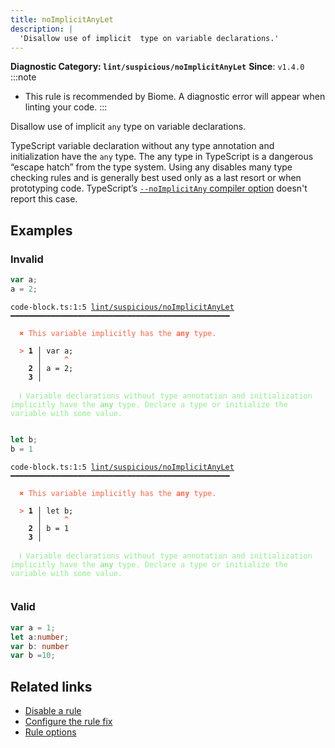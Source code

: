 ```yaml
---
title: noImplicitAnyLet
description: |
  'Disallow use of implicit  type on variable declarations.'
---
```


**Diagnostic Category: `lint/suspicious/noImplicitAnyLet`**
<Tabs>
<TabItem label="TypeScript and TSX" icon="seti:typescript">
**Since**: `v1.4.0`
:::note
- This rule is recommended by Biome. A diagnostic error will appear when linting your code.
:::

Disallow use of implicit `any` type on variable declarations.

TypeScript variable declaration without any type annotation and initialization have the `any` type.
The any type in TypeScript is a dangerous “escape hatch” from the type system.
Using any disables many type checking rules and is generally best used only as a last resort or when prototyping code.
TypeScript’s [`--noImplicitAny` compiler option](https://www.typescriptlang.org/tsconfig#noImplicitAny) doesn't report this case.

## Examples

### Invalid

```ts
var a;
a = 2;
```

<pre class="language-text"><code class="language-text">code-block.ts:1:5 <a href="https://biomejs.dev/linter/rules/no-implicit-any-let">lint/suspicious/noImplicitAnyLet</a> ━━━━━━━━━━━━━━━━━━━━━━━━━━━━━━━━━━━━━━━━━━━━━━━━━<br /><br /><strong><span style="color: Tomato;">  </span></strong><strong><span style="color: Tomato;">✖</span></strong> <span style="color: Tomato;">This variable implicitly has the </span><span style="color: Tomato;"><strong>any</strong></span><span style="color: Tomato;"> type.</span><br />  <br /><strong><span style="color: Tomato;">  </span></strong><strong><span style="color: Tomato;">&gt;</span></strong> <strong>1 │ </strong>var a;<br />   <strong>   │ </strong>    <strong><span style="color: Tomato;">^</span></strong><br />    <strong>2 │ </strong>a = 2;<br />    <strong>3 │ </strong><br />  <br /><strong><span style="color: lightgreen;">  </span></strong><strong><span style="color: lightgreen;">ℹ</span></strong> <span style="color: lightgreen;">Variable declarations without type annotation and initialization implicitly have the </span><span style="color: lightgreen;"><strong>any</strong></span><span style="color: lightgreen;"> type. Declare a type or initialize the variable with some value.</span><br />  <br /></code></pre>

```ts
let b;
b = 1
```

<pre class="language-text"><code class="language-text">code-block.ts:1:5 <a href="https://biomejs.dev/linter/rules/no-implicit-any-let">lint/suspicious/noImplicitAnyLet</a> ━━━━━━━━━━━━━━━━━━━━━━━━━━━━━━━━━━━━━━━━━━━━━━━━━<br /><br /><strong><span style="color: Tomato;">  </span></strong><strong><span style="color: Tomato;">✖</span></strong> <span style="color: Tomato;">This variable implicitly has the </span><span style="color: Tomato;"><strong>any</strong></span><span style="color: Tomato;"> type.</span><br />  <br /><strong><span style="color: Tomato;">  </span></strong><strong><span style="color: Tomato;">&gt;</span></strong> <strong>1 │ </strong>let b;<br />   <strong>   │ </strong>    <strong><span style="color: Tomato;">^</span></strong><br />    <strong>2 │ </strong>b = 1<br />    <strong>3 │ </strong><br />  <br /><strong><span style="color: lightgreen;">  </span></strong><strong><span style="color: lightgreen;">ℹ</span></strong> <span style="color: lightgreen;">Variable declarations without type annotation and initialization implicitly have the </span><span style="color: lightgreen;"><strong>any</strong></span><span style="color: lightgreen;"> type. Declare a type or initialize the variable with some value.</span><br />  <br /></code></pre>

### Valid

```ts
var a = 1;
let a:number;
var b: number
var b =10;
```

## Related links

- [Disable a rule](/linter/#disable-a-lint-rule)
- [Configure the rule fix](/linter#configure-the-rule-fix)
- [Rule options](/linter/#rule-options)

</TabItem>
</Tabs>

